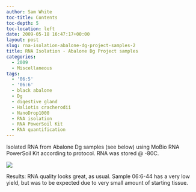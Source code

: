 ```yaml
---
author: Sam White
toc-title: Contents
toc-depth: 5
toc-location: left
date: 2009-05-18 16:47:17+00:00
layout: post
slug: rna-isolation-abalone-dg-project-samples-2
title: RNA Isolation - Abalone Dg Project samples
categories:
  - 2009
  - Miscellaneous
tags:
  - '06:5'
  - '06:6'
  - black abalone
  - Dg
  - digestive gland
  - Haliotis cracherodii
  - NanoDrop1000
  - RNA isolation
  - RNA PowerSoil Kit
  - RNA quantification
---
```


Isolated RNA from Abalone Dg samples (see below) using MoBio RNA PowerSoil Kit according to protocol. RNA was stored @ -80C.

![](https://eagle.fish.washington.edu/Arabidopsis/RNA%20Spec%20Readings/20090519%20RNA%20SJW-01.bmp)

Results: RNA quality looks great, as usual. Sample 06:6-44 has a very low yield, but was to be expected due to very small amount of starting tissue.

